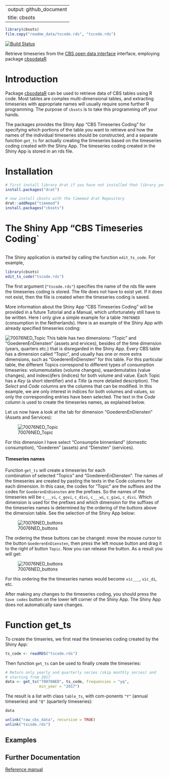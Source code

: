 <!-- README.md is generated from README.Rmd. Please edit that file -->

---
output: github_document
title: cbsots
---


```r
library(cbsots)
file.copy("readme_data/tscode.rds", "tscode.rds")
```

[![Build Status](https://travis-ci.org/timemod/cbsots.svg?branch=master)](https://travis-ci.org/timemod/cbsots)


Retrieve timeseries from the [CBS open data interface](http://www.cbs.nl/nl-NL/menu/cijfers/statline/open-data/default.htm)
interface, employing package [cbsodataR](https://github.com/edwindj/cbsodataR)

# Introduction

Package [cbsodataR](https://github.com/edwindj/cbsodataR) can be used
to retrieve data of CBS tables using R code. Most tables are complex multi-dimensional tables,
and extracting timeseries with appropriate names will usually require 
some further R programming. The purpose of `cbsots` is to take this programming off your hands.

The packages provides the Shiny App "CBS Timeseries Coding" for specifying which portions
of the table you want to retrieve and how the names of the individual timeseries
should be constructed, and a separate function `get_ts` for actually creating the 
timeseries based on the timeseries coding created with the Shiny App. The timeseries
coding created in the Shiny App is stored in an rds file.

# Installation

```r
# first install library drat if you have not installed that library yet:
install.packages("drat")

# now install cbsots with the timemod drat Repository
drat::addRepo("timemod")
install.packages("cbsots")
```

# The Shiny App "CBS Timeseries Coding`

```r

```

The Shiny application is started by calling the function `edit_ts_code`.
For example, 
```r
library(cbsots)
edit_ts_code("tscode.rds")
```

The first argument (`"tscode.rds"`) specifies the name of the rds file were the 
timeseries coding is stored. The file does not have to exist yet. If it does
not exist, then the file is created when the timeseries coding is saved.

More information about the Shiny App "CBS Timeseries Coding" will be provided in 
a future Tutorial and a Manual, which unfortunately still have to be written.
Here I only give a simple example for a table `70076NED` (consumption
in the Netherlands).  Here is an example of the Shiny App with already 
specified timeseries coding:

![70076NED_Topic](readme_data/CBS Timeseries Coding.png)
This table has two dimensions: "Topic" and "GoederenEnDiensten" (assets and ervices),
besides of the time dimension (years, quarters etc.) that is disregarded in the Shiny App. 
Every CBS table has a dimension called "Topic", and usually has one or more extra dimensions,
such as "GoederenEnDiensten" for this table.
For this particular table, the different Topics correspond to different types of 
consumption timeseries: volumemutaties (volume changes), waardemutaties (value changes),
and indexcijfers (indices) for both volume and value.
Each Topic has a *Key* (a short identifier)
and a *Title* (a more detailed description). The *Select* and *Code* columns are the
columns that can be modified. In this example, we are only interest in indices
for both volumes and values, so only the corresponding entries have been selected.
The text in the *Code* column is used to create the timeseries
names, as explained below.

Let us now have a look at the tab for dimension "GoederenEnDiensten" (Assets and Services):

![70076NED_Topic](readme_data/CBS Timeseries Coding_GoederenEnDiensten.png)


For this dimension I have select  "Consumptie binnenland" (domestic consumption),
"Goederen" (assets) and "Diensten" (services).

#### Timeseries names

Function `get_ts` will create a timeseries for each  
combination of selected "Topics" and "GoederenEnDiensten". The names of the timeseries
are created by pasting the texts in the Code columns for each dimension.
In this case, the codes for "Topic" are the suffixes and the
codes for `GoederenEnDiensten` are the prefixes. So the names of the timeseries
will be `c___vi`, `c_govi`, `c_divi`,  `c___wi`, `c_giwi`, `c_divi`. 
Which dimension is used for the prefixes and which dimension for the suffixes 
of the timeseries names is determined by the ordering of the buttons above the 
dimension table. See the selection of the Shiny App below:

![70076NED_buttons](readme_data/CBS Timeseries Coding_order_buttons.png)

The ordering the these buttons can be changed: move the mouse cursor to the button `GoederenEnDiensten`,
then press the left mouse button and drag it to the right of button `Topic`. Now you can release
the button. As a result you will get:

![70076NED_buttons](readme_data/CBS Timeseries Coding_order_buttons_2.png)

For this ordering the the timeseries names would become `vic___`, `vic_di `, 
etc.

After making any changes to the timeseries coding, you should press the
`Save codes` button on the lower left corner of the Shiny App.
The Shiny App does not automatically save changes.

# Function get_ts

To create the timseries, we first read the timeseries coding created by the 
Shiny App:
```r
ts_code <- readRDS("tscode.rds")
```

Then function `get_ts` can be used to finally create the timeseries:

```r
# Return only yearly and quarterly series (skip monthly series) and 
# starting from 2017
data <- get_ts("70076NED", ts_code, frequencies = "yq",
               min_year = "2017")
```

The result is a list with class `table_ts`, with com-ponents `"Y"` (annual timeseries)
and `"Q"` (quarterly timeseries):
```r
data
```

```r
unlink("raw_cbs_data", recursive = TRUE)
unlink("tscode.rds")
```

## Examples

## Further Documentation

[Reference manual](cbsots.pdf)

<!--
[Vignette](pkg/vignettes/cbsots.pdf)
-->